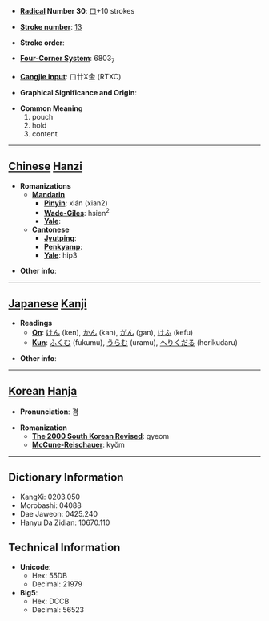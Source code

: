 * '''[[Wiktionary:Chinese radical index| Radical]] Number 30''': [[Wiktionary:Chinese radical index 口|口]]+10 strokes

* '''[[Wiktionary:Chinese total strokes index|Stroke number]]''': [[Wiktionary:Chinese total strokes index 13|13]]

* '''Stroke order''': 

* '''[[Wiktionary:Chinese four corner index|Four-Corner System]]''': 6803<sub>7</sub>

* '''[[Wiktionary:Chinese Cangjie index|Cangjie input]]''': 口廿X金 (RTXC)

* '''Graphical Significance and Origin''': 

* '''Common Meaning'''
*#pouch
*# hold
*# content


----

== [[Chinese]] [[Hanzi]] ==

* '''Romanizations'''
** '''[[Mandarin]]'''
*** '''[[Pinyin]]''': xián (xian2)
*** '''[[Wade-Giles]]''': hsien<sup>2</sup>
*** '''[[Yale]]''': 
** '''[[Cantonese]]'''
*** '''[[Jyutping]]''':
*** '''[[Penkyamp]]''': 
*** '''[[Yale]]''': hip3

* '''Other info''': 

----

== [[Japanese]] [[Kanji]] ==

* '''Readings'''
** '''[[On]]''': [[けん]] (ken), [[かん]] (kan), [[がん]] (gan), [[けふ]] (kefu)
** '''[[Kun]]''': [[ふくむ]] (fukumu), [[うらむ]] (uramu), [[へりくだる]] (herikudaru)

* '''Other info''':  

----

== [[Korean]] [[Hanja]] ==

* '''Pronunciation''': 겸

* '''Romanization'''
** '''[[The 2000 South Korean Revised Romanization|The 2000 South Korean Revised]]''': gyeom
** '''[[McCune-Reischauer]]''': kyŏm

----

== Dictionary Information ==

* KangXi: 0203.050
* Morobashi: 04088
* Dae Jaweon: 0425.240
* Hanyu Da Zidian: 10670.110

== Technical Information ==

* '''Unicode''':
** Hex: 55DB
** Decimal: 21979
* '''Big5''':
** Hex: DCCB
** Decimal: 56523